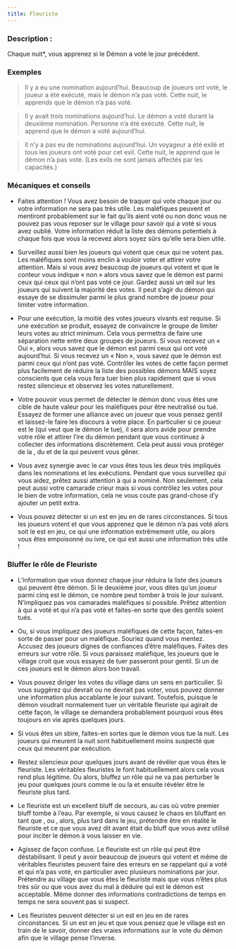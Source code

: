 ```yaml
---
title: Fleuriste
---
```



<Role FLEURISTE header />

### Description :

Chaque nuit*, vous apprenez si le Démon a voté le jour précédent.
 
### Exemples  
> Il y a eu une nomination aujourd’hui. Beaucoup de joueurs ont voté, le joueur a été exécuté, mais le démon n’a pas voté. Cette nuit, le <Role FLEURISTE /> apprends que le démon n’a pas voté.

> Il y avait trois nominations aujourd’hui. Le démon a voté durant la deuxième nomination. Personne n’a été exécuté. Cette nuit, le <Role FLEURISTE /> apprend que le démon a voté aujourd’hui.

> Il n’y a pas eu de nominations aujourd’hui. Un voyageur a été exilé et tous les joueurs ont voté pour cet exil. Cette nuit, le <Role FLEURISTE /> apprend que le démon n’a pas voté. (Les exils ne sont jamais affectés par les capacités.)

### Mécaniques et conseils
- Faites attention ! Vous avez besoin de traquer qui vote chaque jour ou votre information ne sera pas très utile. Les maléfiques peuvent et mentiront probablement sur le fait qu’ils aient voté ou non donc vous ne pouvez pas vous reposer sur le village pour savoir qui a voté si vous avez oublié. Votre information réduit la liste des démons potentiels à chaque fois que vous la recevez alors soyez sûrs qu’elle sera bien utile.

- Surveillez aussi bien les joueurs qui votent que ceux qui ne votent pas. Les maléfiques sont moins enclin à vouloir voter et attirer votre attention. Mais si vous avez beaucoup de joueurs qui votent et que le conteur vous indique « non » alors vous savez que le démon est parmi ceux qui ceux qui n’ont pas voté ce jour. Gardez aussi un œil sur les joueurs qui suivent la majorité des votes. Il peut s’agir du démon qui essaye de se dissimuler parmi le plus grand nombre de joueur pour limiter votre information. 

- Pour une exécution, la moitié des votes joueurs vivants est requise. Si une exécution se produit, essayez de convaincre le groupe de limiter leurs votes au strict minimum. Cela vous permettra de faire une séparation nette entre deux groupes de joueurs. Si vous recevez un « Oui », alors vous savez que le démon est parmi ceux qui ont voté aujourd’hui. Si vous recevez un « Non », vous savez que le démon est parmi ceux qui n’ont pas voté. Contrôler les votes de cette façon permet plus facilement de réduire la liste des possibles démons MAIS soyez conscients que cela vous fera tuer bien plus rapidement que si vous restez silencieux et observez les votes naturellement.

- Votre pouvoir vous permet de détecter le démon donc vous êtes une cible de haute valeur pour les maléfiques pour être neutralisé ou tué. Essayez de former une alliance avec un joueur que vous pensez gentil et laissez-le faire les discours à votre place. En particulier si ce joueur est le <Role SAGE /> (qui veut que le démon le tue), il sera alors avide pour prendre votre rôle et attirer l’ire du démon pendant que vous continuez à collecter des informations discrètement. Cela peut aussi vous protéger de la <Role SORCIERE />, du <Role MANIPULATEUR /> et de la <Role VIEILLE_CHOUETTE /> qui peuvent vous gêner.

- Vous avez synergie avec le <Role CRIEUR /> car vous êtes tous les deux très impliqués dans les nominations et les exécutions. Pendant que vous surveillez qui vous aidez, prêtez aussi attention à qui a nominé. Non seulement, cela peut aussi votre camarade crieur mais si vous contrôlez les votes pour le bien de votre information, cela ne vous coute pas grand-chose d’y ajouter un petit extra.

- Vous pouvez détecter si un <Role VORTOX /> est en jeu en de rares circonstances. Si tous les joueurs votent et que vous apprenez que le démon n’a pas voté alors soit le <Role VORTOX /> est en jeu, ce qui une information extrêmement utile, ou alors vous êtes empoisonné ou ivre, ce qui est aussi une information très utile !

### Bluffer le rôle de Fleuriste

- L’information que vous donnez chaque jour réduira la liste des joueurs qui peuvent être démon. Si le deuxième jour, vous dites qu’un joueur parmi cinq est le démon, ce nombre peut tomber à trois le jour suivant. N’impliquez pas vos camarades maléfiques si possible. Prêtez attention à qui a voté et qui n’a pas voté et faites-en sorte que des gentils soient tués.

- Ou, si vous impliquez des joueurs maléfiques de cette façon, faites-en sorte de passer pour un maléfique. Souriez quand vous mentez. Accusez des joueurs dignes de confiances d’être maléfiques. Faites des erreurs sur votre rôle. Si vous paraissez maléfique, les joueurs que le village croit que vous essayez de tuer passeront pour gentil. Si un de ces joueurs est le démon alors bon travail.

- Vous pouvez diriger les votes du village dans un sens en particulier. Si vous suggérez qui devrait ou ne devrait pas voter, vous pouvez donner une information plus accablante le jour suivant. Toutefois, puisque le démon voudrait normalement tuer un véritable fleuriste qui agirait de cette façon, le village se demandera probablement pourquoi vous êtes toujours en vie après quelques jours.

- Si vous êtes un sbire, faites-en sortes que le démon vous tue la nuit. Les joueurs qui meurent la nuit sont habituellement moins suspecté que ceux qui meurent par exécution. 

- Restez silencieux pour quelques jours avant de révéler que vous êtes le fleuriste. Les véritables fleuristes le font habituellement alors cela vous rend plus légitime.  Ou alors, bluffez un rôle qui ne va pas perturber le jeu pour quelques jours comme le <Role SAGE /> ou la <Role DULCINEE /> et ensuite révéler être le fleuriste plus tard.

- Le fleuriste est un excellent bluff de secours, au cas où votre premier bluff tombe à l’eau. Par exemple, si vous causez le chaos en bluffant en tant que <Role JONGLEUR />, ou <Role COUTURIERE />, alors, plus tard dans le jeu, prétendre être en réalité le fleuriste et ce que vous avez dit avant était du bluff que vous avez utilisé pour inciter le démon à vous laisser en vie.

- Agissez de façon confuse. Le fleuriste est un rôle qui peut être déstabilisant. Il peut y avoir beaucoup de joueurs qui votent et même de véritables fleuristes peuvent faire des erreurs en se rappelant qui a voté et qui n’a pas voté, en particulier avec plusieurs nominations par jour. Prétendre au village que vous êtes le fleuriste mais que vous n’êtes plus très sûr ou que vous avez du mal à déduire qui est le démon est acceptable. Même donner des informations contradictions de temps en temps ne sera souvent pas si suspect. 

- Les fleuristes peuvent détecter si un <Role VORTOX /> est en jeu en de rares circonstances. Si un <Role VORTOX /> est en jeu et que vous pensez que le village est en train de le savoir, donner des vraies informations sur le vote du démon afin que le village pense l’inverse. 
